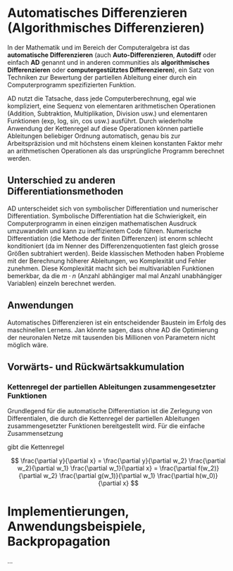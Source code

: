 # Automatisches Differenzieren (Algorithmisches Differenzieren)

In der Mathematik und im Bereich der Computeralgebra ist das **automatische
Differenzieren** (auch **Auto-Differenzieren**, **Autodiff** oder einfach **AD**
genannt und in anderen communities als **algorithmisches Differenzieren** oder
**computergestütztes Differenzieren**), ein Satz von Techniken zur Bewertung der
partiellen Ableitung einer durch ein Computerprogramm spezifizierten Funktion.

AD nutzt die Tatsache, dass jede Computerberechnung,
egal wie kompliziert, eine Sequenz von elementaren arithmetischen Operationen
(Addition, Subtraktion, Multiplikation, Division usw.) und elementaren
Funktionen (exp, log, sin, cos usw.) ausführt. Durch wiederholte Anwendung der
Kettenregel auf diese Operationen können partielle Ableitungen beliebiger
Ordnung automatisch, genau bis zur Arbeitspräzision und mit höchstens einem
kleinen konstanten Faktor mehr an arithmetischen Operationen als das
ursprüngliche Programm berechnet werden.

## Unterschied zu anderen Differentiationsmethoden

AD unterscheidet sich von symbolischer Differentiation
und numerischer Differentiation. Symbolische Differentiation hat die
Schwierigkeit, ein Computerprogramm in einen einzigen mathematischen Ausdruck
umzuwandeln und kann zu ineffizientem Code führen. Numerische Differentiation
(die Methode der finiten Differenzen) ist enorm schlecht konditioniert (da im Nenner des Differenzenquotienten fast gleich grosse Gr&ouml;&szlig;en subtrahiert werden).
Beide klassischen Methoden
haben Probleme mit der Berechnung höherer Ableitungen, wo Komplexität und Fehler
zunehmen. Diese Komplexit&auml;t macht sich bei multivariablen Funktionen
bemerkbar, da die $m \cdot n$ (Anzahl abh&auml;ngiger mal mal Anzahl unabh&auml;ngiger Variablen) einzeln berechnet werden. 

## Anwendungen

Automatisches Differenzieren ist ein entscheidender Baustein im Erfolg des
maschinellen Lernens. Jan k&ouml;nnte sagen, dass ohne AD die Optimierung der
neuronalen Netze mit tausenden bis Millionen von Parametern nicht m&ouml;glich
w&auml;re.

## Vorwärts- und Rückwärtsakkumulation

### Kettenregel der partiellen Ableitungen zusammengesetzter Funktionen

Grundlegend für die automatische Differentiation ist die Zerlegung von
Differentialen, die durch die Kettenregel der partiellen Ableitungen
zusammengesetzter Funktionen bereitgestellt wird. Für die einfache
Zusammensetzung

\begin{align}
y &= f(g(h(x))) = f(g(h(w_0))) = f(g(w_1)) = f(w_2) = w_3 \\
w_0 &= x \\ 
w_1 &= h(w_0) \\
w_2 &= g(w_1) \\
w_3 &= f(w_2) = y
\end{align}

gibt die Kettenregel

$$
\frac{\partial y}{\partial x} = \frac{\partial y}{\partial w_2} \frac{\partial w_2}{\partial w_1} \frac{\partial w_1}{\partial x} = \frac{\partial f(w_2)}{\partial w_2} \frac{\partial g(w_1)}{\partial w_1} \frac{\partial h(w_0)}{\partial x}
$$

# Implementierungen, Anwendungsbeispiele, Backpropagation

...
